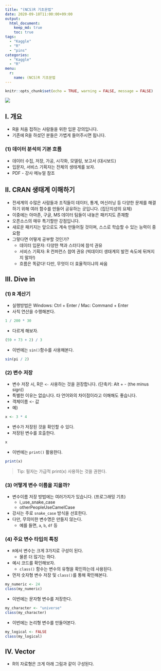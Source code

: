 ---
title: "(NCS)R 기초문법"
date: 2020-09-18T11:00:00+09:00
output:
  html_document:
    keep_md: true
    toc: true
tags:
  - "Kaggle"
  - "R"
  - "pins"
categories:
  - "Kaggle"
  - "R"
menu:
  r:
    name: (NCS)R 기초문법
---

```{r setup, include=FALSE}
knitr::opts_chunk$set(echo = TRUE, warning = FALSE, message = FALSE)
```

![](rlogo.svg)

## I. 개요
- R을 처음 접하는 사람들을 위한 입문 강의입니다.
- 기존에 R을 하셨던 분들은 가볍게 들어주시면 됩니다.

### (1) 데이터 분석의 기본 흐름
- 데이터 수집, 저장, 가공, 시각화, 모델링, 보고서 (대시보드)
- 입문자, 서비스 기획자는 전체의 생태계를 보자.
- PDF - 강사 메뉴얼 참조

## II. CRAN 생태계 이해하기
- 전세계의 수많은 사람들과 조직들이 데이터, 통계, 머신러닝 등 다양한 문제를 해결하기 위해 여러 함수를 만들어 공유하는 곳입니다. (집단지성의 요체)
- 이중에는 아마존, 구글, MS 데이터 팀들이 내놓은 패키지도 존재함
- 오픈소스의 매우 특기할만 강점입니다.
- 새로운 패키지는 앞으로도 계속 만들어질 것이며, 스스로 학습할 수 있는 능력이 중요함
- 그렇다면 어떻게 공부할 것인가?
    + 데이터 입문자: 다양한 책과 스터디에 참석 권유
    + 서비스 기획자: R 컨퍼런스 참여 권유 (빅데이터 생태계의 발전 속도에 뒤쳐지지 말자!)
    + 흐름은 똑같다! 다만, 무엇이 더 효율적이냐의 싸움

## III. Dive in
### (1) R 계산기
- 실행방법은 Windows: Ctrl + Enter / Mac: Command + Enter
- 사칙 연산을 수행해본다.
```{r}
1 / 200 * 30
```
- 다르게 해보자.
```{r}
(59 + 73 + 2) / 3
```
- 이번에는 `sin()`함수를 사용해본다.
```{r}
sin(pi / 2)
```

### (2) 변수 저장
- 변수 저장 시, R은 `<-` 사용하는 것을 권장합니다. (단축키: Alt + - (the minus sign))
- 특별한 이유는 없습니다. 타 언어와의 차이점이라고 이해해도 좋습니다.
- 객체이름 <- 값
- 예)
```{r}
x <- 3 * 4
```
- 변수가 저장된 것을 확인할 수 있다.
- 저장된 변수를 호출한다.
```{r}
x
```
- 이번에는 `print()` 활용한다.
```{r}
print(x)
```
> Tip: 필자는 가급적 print(x) 사용하는 것을 권한다.

### (3) 어떻게 변수 이름을 지을까?
- 변수이름 저장 방법에는 여러가지가 있습니다. (프로그래밍 기초)
    + i_use_snake_case
    + otherPeopleUseCamelCase
- 강사는 주로 `snake_case` 방식을 선호한다.
- 다만, 무의미한 변수명은 만들지 않는다.
    + 예를 들면, `a`, `b`, `df` 등

### (4) 주요 변수 타입의 특징
- `R`에서 변수는 크게 3가지로 구성이 된다.
    + 물론 더 많기는 하다.
- 예시 코드를 확인해보자.
    + `class()` 함수는 변수의 유형을 확인하는데 사용된다.
- 먼저 숫자형 변수 저장 및 `class()`를 통해 확인해본다.
```{r}
my_numeric <- 24
class(my_numeric)
```
- 이번에는 문자형 변수를 저장한다.
```{r}
my_character <- "universe"
class(my_character)
```
- 이번에는 논리형 변수를 만들어본다.
```{r}
my_logical <- FALSE
class(my_logical)
```

## IV. Vector
- R의 자료형은 크게 아래 그림과 같이 구성된다.


